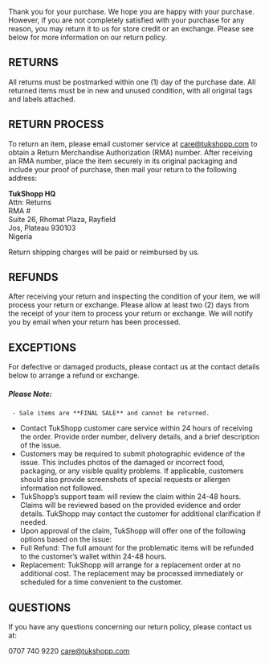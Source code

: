 
<PageLayout title=" RETURN POLICY" 
caption="Last updated September 19, 2024">

Thank you for your purchase. We hope you are happy with your purchase. However, if you are not completely satisfied with your purchase for any reason, you may return it to us for store credit or an exchange. Please see below for more information on our return policy.

## RETURNS

All returns must be postmarked within one (1) day of the purchase date. All returned items must be in new and unused condition, with all original tags and labels attached.

## RETURN PROCESS

To return an item, please email customer service at care@tukshopp.com to obtain a Return Merchandise Authorization (RMA) number. After receiving an RMA number, place the item securely in its original packaging and include your proof of purchase, then mail your return to the following address:

**TukShopp HQ**  
Attn: Returns  
RMA #  
Suite 26, Rhomat Plaza, Rayfield  
Jos, Plateau 930103  
Nigeria

Return shipping charges will be paid or reimbursed by us.

## REFUNDS

After receiving your return and inspecting the condition of your item, we will process your return or exchange. Please allow at least two (2) days from the receipt of your item to process your return or exchange. We will notify you by email when your return has been processed.

## EXCEPTIONS

For defective or damaged products, please contact us at the contact details below to arrange a refund or exchange.

##### Please Note:

     - Sale items are **FINAL SALE** and cannot be returned.

- Contact TukShopp customer care service within 24 hours of receiving the order. Provide order number, delivery details, and a brief description of the issue.
- Customers may be required to submit photographic evidence of the issue. This includes photos of the damaged or incorrect food, packaging, or any visible quality problems. If applicable, customers should also
  provide screenshots of special requests or allergen information not followed.
- TukShopp’s support team will review the claim within 24-48 hours. Claims will be reviewed based on the provided evidence and order details. TukShopp may contact the customer for additional clarification if needed.
- Upon approval of the claim, TukShopp will offer one of the following options based on the issue:
- Full Refund: The full amount for the problematic items will be refunded to the customer’s wallet within 24-48 hours.
- Replacement: TukShopp will arrange for a replacement order at no additional cost. The replacement may be processed immediately or scheduled for a time convenient to the customer.

## QUESTIONS

If you have any questions concerning our return policy, please contact us at:

0707 740 9220 
care@tukshopp.com

</PageLayout>
